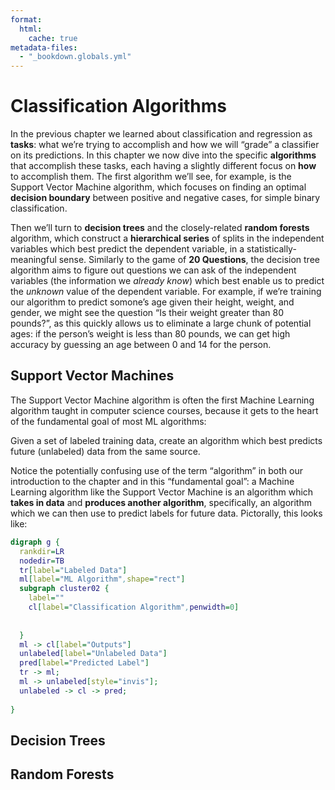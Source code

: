 ```yaml
---
format:
  html:
    cache: true
metadata-files: 
  - "_bookdown.globals.yml"
---
```


# Classification Algorithms

In the previous chapter we learned about classification and regression as **tasks**: what we're trying to accomplish and how we will "grade" a classifier on its predictions. In this chapter we now dive into the specific **algorithms** that accomplish these tasks, each having a slightly different focus on **how** to accomplish them. The first algorithm we'll see, for example, is the Support Vector Machine algorithm, which focuses on finding an optimal **decision boundary** between positive and negative cases, for simple binary classification.

Then we'll turn to **decision trees** and the closely-related **random forests** algorithm, which construct a **hierarchical series** of splits in the independent variables which best predict the dependent variable, in a statistically-meaningful sense. Similarly to the game of **20 Questions**, the decision tree algorithm aims to figure out questions we can ask of the independent variables (the information we *already know*) which best enable us to predict the *unknown* value of the dependent variable. For example, if we're training our algorithm to predict somone's age given their height, weight, and gender, we might see the question "Is their weight greater than 80 pounds?", as this quickly allows us to eliminate a large chunk of potential ages: if the person's weight is less than 80 pounds, we can get high accuracy by guessing an age between 0 and 14 for the person.

## Support Vector Machines

The Support Vector Machine algorithm is often the first Machine Learning algorithm taught in computer science courses, because it gets to the heart of the fundamental goal of most ML algorithms:

::: {.callout-tip title="Machine Learning: The Fundamental Goal"}

Given a set of labeled training data, create an algorithm which best predicts future (unlabeled) data from the same source.

:::

Notice the potentially confusing use of the term "algorithm" in both our introduction to the chapter and in this "fundamental goal": a Machine Learning algorithm like the Support Vector Machine is an algorithm which **takes in data** and **produces another algorithm**, specifically, an algorithm which we can then use to predict labels for future data. Pictorally, this looks like:

```dot
digraph g {
  rankdir=LR
  nodedir=TB
  tr[label="Labeled Data"]
  ml[label="ML Algorithm",shape="rect"]
  subgraph cluster02 {
    label=""
    cl[label="Classification Algorithm",penwidth=0]
    
    
  }
  ml -> cl[label="Outputs"]
  unlabeled[label="Unlabeled Data"]
  pred[label="Predicted Label"]
  tr -> ml;
  ml -> unlabeled[style="invis"];
  unlabeled -> cl -> pred;
  
}
```

## Decision Trees

## Random Forests
